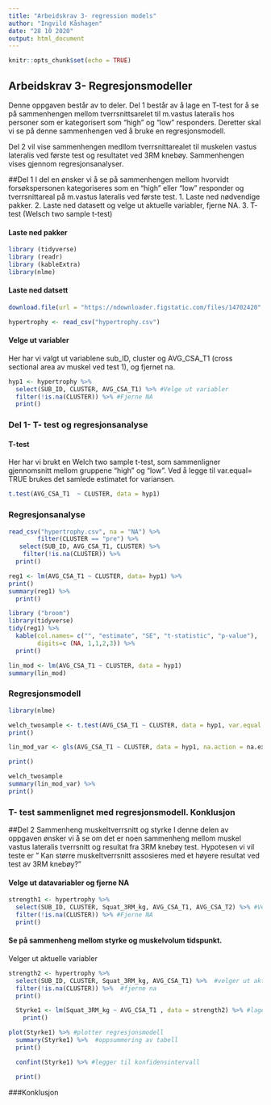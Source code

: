 ```yaml
---
title: "Arbeidskrav 3- regression models"
author: "Ingvild Kåshagen"
date: "28 10 2020"
output: html_document
---
```


```r
knitr::opts_chunk$set(echo = TRUE)
```

## Arbeidskrav 3- Regresjonsmodeller

Denne oppgaven består av to deler.
Del 1 består av å lage en T-test for å se på sammenhengen mellom tverrsnittsarelet til m.vastus lateralis hos personer som er kategorisert som "high" og "low" responders. Deretter skal vi se på denne sammenhengen ved å bruke en regresjonsmodell. 

Del 2 vil vise sammenhengen medllom tverrsnittarealet til muskelen vastus lateralis ved første test og resultatet ved 3RM knebøy. Sammenhengen vises gjennom regresjonsanalyser. 


##Del 1
I del en ønsker vi å se på sammenhengen mellom hvorvidt forsøkspersonen kategoriseres som en "high" eller "low" responder og tverrsnittareal på m.vastus lateralis ved første test. 
1. Laste ned nødvendige pakker. 
2. Laste ned datasett og velge ut aktuelle variabler, fjerne NA.
3. T- test (Welsch two sample t-test)

#### Laste ned pakker

```r
library (tidyverse)
library (readr)
library (kableExtra)
library(nlme)
```

#### Laste ned datsett
```r
download.file(url = "https://ndownloader.figstatic.com/files/14702420", destfile = "hypertrophy.csv") 

hypertrophy <- read_csv("hypertrophy.csv")

```


#### Velge ut variabler 
Her har vi valgt ut variablene sub_ID, cluster og AVG_CSA_T1 (cross sectional area av muskel ved test 1), og fjernet na. 
```r
hyp1 <- hypertrophy %>%
  select(SUB_ID, CLUSTER, AVG_CSA_T1) %>% #Velge ut variabler
  filter(!is.na(CLUSTER)) %>% #Fjerne NA
  print()
```

### Del 1- T- test og regresjonsanalyse
#### T-test
Her har vi brukt en Welch two sample t-test, som sammenligner gjennomsnitt mellom gruppene "high" og "low". Ved å legge til var.equal= TRUE brukes det samlede estimatet for variansen.

```r
t.test(AVG_CSA_T1  ~ CLUSTER, data = hyp1) 
```


### Regresjonsanalyse
  
```r
read_csv("hypertrophy.csv", na = "NA") %>%
        filter(CLUSTER == "pre") %>%
   select(SUB_ID, AVG_CSA_T1, CLUSTER) %>%
    filter(!is.na(CLUSTER)) %>%
  print()
```


```r
reg1 <- lm(AVG_CSA_T1 ~ CLUSTER, data= hyp1) %>%
print()
summary(reg1) %>%
  print()


```



```r
library ("broom")
library(tidyverse)
tidy(reg1) %>%
  kable(col.names= c("", "estimate", "SE", "t-statistic", "p-value"),
        digits=c (NA, 1,1,2,3)) %>%
  print()
```
```r
lin_mod <- lm(AVG_CSA_T1 ~ CLUSTER, data = hyp1)
summary(lin_mod)
```


### Regresjonsmodell

```r
library(nlme)

welch_twosample <- t.test(AVG_CSA_T1 ~ CLUSTER, data = hyp1, var.equal = FALSE) %>%
print()

lin_mod_var <- gls(AVG_CSA_T1 ~ CLUSTER, data = hyp1, na.action = na.exclude, method = "ML") %>%

print()

welch_twosample
summary(lin_mod_var) %>%
print()


```

### T- test sammenlignet med regresjonsmodell. Konklusjon

##Del 2 Sammenheng muskeltverrsnitt og styrke
I denne delen av oppgaven ønsker vi å se om det er noen sammenheng mellom muskel vastus lateralis tverrsnitt og resultat fra 3RM knebøy test. Hypotesen vi vil teste er " Kan større muskeltverrsnitt assosieres med et høyere resultat ved test av 3RM knebøy?"

#### Velge ut datavariabler og fjerne NA

```r
strength1 <- hypertrophy %>%
  select(SUB_ID, CLUSTER, Squat_3RM_kg, AVG_CSA_T1, AVG_CSA_T2) %>% #Velge ut variabler
  filter(!is.na(CLUSTER)) %>% #Fjerne NA
  print()
```

#### Se på sammenheng mellom styrke og muskelvolum tidspunkt.
Velger ut aktuelle variabler

```r
strength2 <- hypertrophy %>%
  select(SUB_ID, CLUSTER, Squat_3RM_kg, AVG_CSA_T1) %>%  #velger ut aktuelle variabler
  filter(!is.na(CLUSTER)) %>%  #fjerne na
  print()

  Styrke1 <- lm(Squat_3RM_kg ~ AVG_CSA_T1 , data = strength2) %>% #lager regresjonsanalyse
    print()

plot(Styrke1) %>% #plotter regresjonsmodell
  summary(Styrke1) %>%  #oppsummering av tabell
  print()

  confint(Styrke1) %>% #legger til konfidensintervall

  print()


```

###Konklusjon




